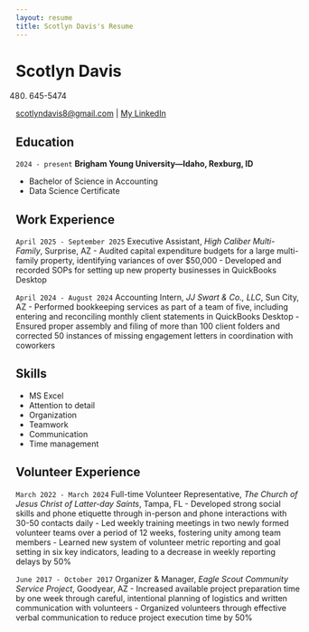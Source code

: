 ```yaml
---
layout: resume
title: Scotlyn Davis's Resume
---
```

# Scotlyn Davis
(480) 645-5474

<div id="webaddress">
<a href="scotlyndavis8@gmail.com">scotlyndavis8@gmail.com</a>
| <a href="http://www.linkedin.com/in/scotlyn-davis">My LinkedIn</a>
</div>


## Education

`2024 - present`
__Brigham Young University—Idaho, Rexburg, ID__

- Bachelor of Science in Accounting
- Data Science Certificate


## Work Experience

`April 2025 - September 2025`
Executive Assistant, *High Caliber Multi-Family*, Surprise, AZ
- Audited capital expenditure budgets for a large multi-family property, identifying variances of over $50,000
- Developed and recorded SOPs for setting up new property businesses in QuickBooks Desktop


`April 2024 - August 2024`
Accounting Intern, *JJ Swart & Co., LLC*, Sun City, AZ
- Performed bookkeeping services as part of a team of five, including entering and reconciling monthly client statements in QuickBooks Desktop
- Ensured proper assembly and filing of more than 100 client folders and corrected 50 instances of missing engagement letters in coordination with coworkers


## Skills
- MS Excel
- Attention to detail
- Organization
- Teamwork
- Communication
- Time management


## Volunteer Experience
`March 2022 - March 2024`
Full-time Volunteer Representative, *The Church of Jesus Christ of Latter-day Saints*, Tampa, FL
- Developed strong social skills and phone etiquette through in-person and phone interactions with 30-50 contacts daily
- Led weekly training meetings in two newly formed volunteer teams over a period of 12 weeks, fostering unity among team members
- Learned new system of volunteer metric reporting and goal setting in six key indicators, leading to a decrease in weekly reporting delays by 50%

`June 2017 - October 2017`
Organizer & Manager, *Eagle Scout Community Service Project*, Goodyear, AZ
- Increased available project preparation time by one week through careful, intentional planning of logistics and written communication with volunteers
- Organized volunteers through effective verbal communication to reduce project execution time by 50%

<!-- ### Footer

Last updated: July 2025 -->
